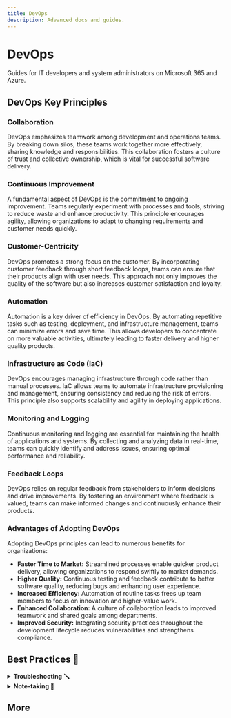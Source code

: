 ```yaml
---
title: DevOps
description: Advanced docs and guides.
---
```


<!-- import DocCardList from '@theme/DocCardList'; -->




# DevOps

<!-- <HeaderSvg  className="logoBadge" /> -->




Guides for IT developers and system administrators on Microsoft 365 and Azure.


## DevOps Key Principles

### Collaboration
DevOps emphasizes teamwork among development and operations teams. By breaking down silos, these teams work together more effectively, sharing knowledge and responsibilities. This collaboration fosters a culture of trust and collective ownership, which is vital for successful software delivery.

### Continuous Improvement
A fundamental aspect of DevOps is the commitment to ongoing improvement. Teams regularly experiment with processes and tools, striving to reduce waste and enhance productivity. This principle encourages agility, allowing organizations to adapt to changing requirements and customer needs quickly.

### Customer-Centricity
DevOps promotes a strong focus on the customer. By incorporating customer feedback through short feedback loops, teams can ensure that their products align with user needs. This approach not only improves the quality of the software but also increases customer satisfaction and loyalty.

### Automation
Automation is a key driver of efficiency in DevOps. By automating repetitive tasks such as testing, deployment, and infrastructure management, teams can minimize errors and save time. This allows developers to concentrate on more valuable activities, ultimately leading to faster delivery and higher quality products.

### Infrastructure as Code (IaC)
DevOps encourages managing infrastructure through code rather than manual processes. IaC allows teams to automate infrastructure provisioning and management, ensuring consistency and reducing the risk of errors. This principle also supports scalability and agility in deploying applications.

### Monitoring and Logging
Continuous monitoring and logging are essential for maintaining the health of applications and systems. By collecting and analyzing data in real-time, teams can quickly identify and address issues, ensuring optimal performance and reliability.

### Feedback Loops
DevOps relies on regular feedback from stakeholders to inform decisions and drive improvements. By fostering an environment where feedback is valued, teams can make informed changes and continuously enhance their products.

### Advantages of Adopting DevOps

Adopting DevOps principles can lead to numerous benefits for organizations:

- **Faster Time to Market:** Streamlined processes enable quicker product delivery, allowing organizations to respond swiftly to market demands.
- **Higher Quality:** Continuous testing and feedback contribute to better software quality, reducing bugs and enhancing user experience.
- **Increased Efficiency:** Automation of routine tasks frees up team members to focus on innovation and higher-value work.
- **Enhanced Collaboration:** A culture of collaboration leads to improved teamwork and shared goals among departments.
- **Improved Security:** Integrating security practices throughout the development lifecycle reduces vulnerabilities and strengthens compliance.



##  Best Practices 🥇

<details>
<summary><b>Troubleshooting 🪛</b></summary>

- ✅  **Gather Information**: Start by collecting detailed information about the issue, including symptoms, error messages, recent changes, and affected systems or users.

- ✅  **Reproduce the Issue**: Attempt to replicate the problem to understand its conditions and triggers. This helps in isolating the root cause.

- ✅  **Check Logs and Error Messages**: Review logs, error messages, and relevant documentation to identify patterns or clues about the issue.

- ✅  **Isolate the Scope**: Determine if the issue is localized to a specific component, system, or environment. Narrow down possibilities to streamline troubleshooting.

- ✅  **Use Testing and Monitoring Tools**: Utilize diagnostic tools, monitoring systems, and testing environments to validate assumptions and gather additional data.

- ✅  **Consult Documentation and Resources**: Refer to documentation, knowledge bases, and forums for known issues, solutions, or similar cases that can provide insights.

- ✅  **Implement Incremental Changes**: Apply small, incremental changes to test hypotheses or potential solutions. Avoid making large changes that could complicate the troubleshooting process.

- ✅  **Collaborate and Communicate**: Engage with team members, stakeholders, or support resources to share findings, ideas, and progress. Collaboration can lead to faster resolution.

- ✅  **Document Findings and Solutions**: Maintain detailed records of troubleshooting steps, findings, and implemented solutions. This documentation aids in future reference and similar issue resolution.

- ✅  **Perform Root Cause Analysis**: Once the issue is resolved, conduct a root cause analysis (RCA) to understand the underlying reason for the problem and prevent recurrence.

</details>


<details>
<summary><b>Note-taking 📝</b></summary>


- ✅ **Clear Formatting:** Organize notes using headings, bullets, and indentation to enhance readability and structure.

- ✅ **Document Everything:** Capture details such as configurations, procedures, and changes to ensure comprehensive documentation.

- ✅ **Version Control:** Maintain a history of updates and revisions to track changes over time and ensure accountability.

- ✅ **Include Context:** Provide background information and reasons behind decisions to ensure understanding and facilitate troubleshooting.

- ✅ **Regular Updates:** Keep notes current by documenting new changes promptly to maintain accuracy and relevance.

- ✅ **Descriptive Titles:** Use concise titles that summarize the content of each note, making it easy to locate and reference information.

- ✅ **Use Tools Efficiently:** Utilize tools like Markdown for formatting, text editors for flexibility, or specialized note-taking apps for organization.

- ✅ **Collaboration:** Share notes with team members to foster collaboration, improve communication, and ensure everyone has access to updated information.

- ✅ **Link Information:** Cross-reference related notes, documentation, or external resources to provide a comprehensive understanding of interconnected information.

- ✅ **Review and Improve:** Regularly revisit notes to verify accuracy, update information, and refine details based on feedback and new developments.

</details>

## More

<DevOpsCardRow />


<!-- :::tip
Understanding and implementing DevOps principles is crucial for organizations looking to thrive in today's competitive environment. By emphasizing collaboration, continuous improvement, customer-centricity, automation, and more, DevOps transforms the software development and delivery process. Embracing these principles can lead to better products, satisfied customers, and a more agile organization overall.
:::  -->



<!-- ## Motivation

1. **Knowledge Retention**: Tech notes document resolutions to specific issues, creating a repository of solutions that help support teams resolve similar problems quickly without redundant troubleshooting.

2. **Efficient Troubleshooting**: They enable technicians to refer to past incidents and solutions, speeding up the resolution of recurring or complex issues and minimizing downtime.

3. **Consistency and Reliability**: By documenting standard procedures and best practices, tech notes ensure consistent service delivery across support interactions, building user trust and satisfaction.

4. **Training and Onboarding**: They serve as structured learning materials for new team members, facilitating quicker onboarding and continuous learning.

5. **Continuous Improvement**: Updated tech notes reflect evolving technologies and feedback, supporting ongoing improvement in support capabilities. -->



<!-- <BrowserWindow > -->






<!-- - ✅ **Clarity and Simplicity**: Use plain language and avoid technical jargon.
  
- ✅ **Structured Format**: Organize notes into sections like problem description, steps taken, solution implemented, and follow-up actions.

- ✅ **Visual Aids**: Include screenshots or diagrams to clarify complex procedures.

- ✅ **Regular Updates**: Ensure notes are current and relevant with ongoing updates and revisions. -->





<!-- </BrowserWindow> -->
